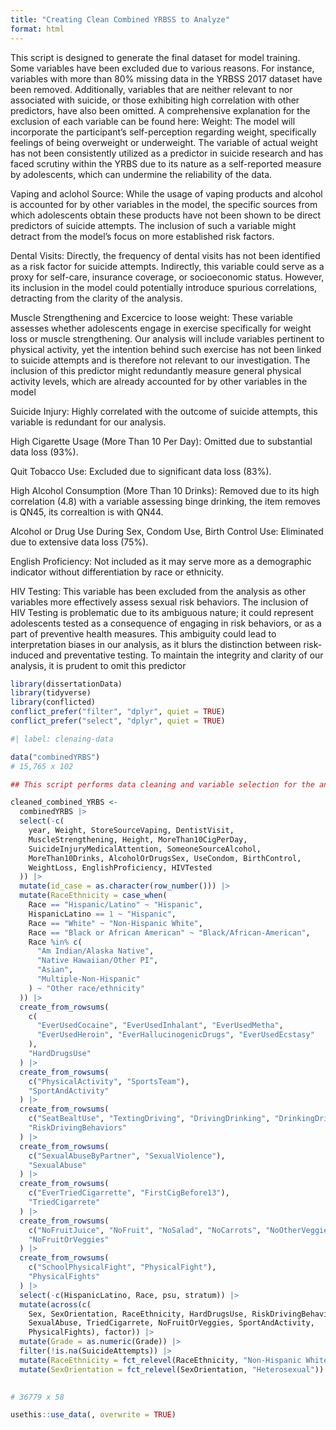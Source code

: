 ```yaml
---
title: "Creating Clean Combined YRBSS to Analyze"
format: html
---
```


This script is designed to generate the final dataset for model training. Some variables have been excluded due to various reasons. For instance, variables with more than 80% missing data in the YRBSS 2017 dataset have been removed. Additionally, variables that are neither relevant to nor associated with suicide, or those exhibiting high correlation with other predictors, have also been omitted. A comprehensive explanation for the exclusion of each variable can be found here:
Weight: The model will incorporate the participant's self-perception regarding weight, specifically feelings of being overweight or underweight. The variable of actual weight has not been consistently utilized as a predictor in suicide research and has faced scrutiny within the YRBS due to its nature as a self-reported measure by adolescents, which can undermine the reliability of the data.

Vaping and aclohol Source: While the usage of vaping products  and alcohol is accounted for by other variables in the model, the specific sources from which adolescents obtain these products have not been shown to be direct predictors of suicide attempts. The inclusion of such a variable might detract from the model's focus on more established risk factors.

Dental Visits: Directly, the frequency of dental visits has not been identified as a risk factor for suicide attempts. Indirectly, this variable could serve as a proxy for self-care, insurance coverage, or socioeconomic status. However, its inclusion in the model could potentially introduce spurious correlations, detracting from the clarity of the analysis.

Muscle Strengthening and Excercice to loose weight: These variable assesses whether adolescents engage in exercise specifically for weight loss or muscle strengthening. Our analysis will include variables pertinent to physical activity, yet the intention behind such exercise has not been linked to suicide attempts and is therefore not relevant to our investigation. The inclusion of this predictor might redundantly measure general physical activity levels, which are already accounted for by other variables in the model


Suicide Injury: Highly correlated with the outcome of suicide attempts, this variable is redundant for our analysis.

High Cigarette Usage (More Than 10 Per Day): Omitted due to substantial data loss (93%).

Quit Tobacco Use: Excluded due to significant data loss (83%).

High Alcohol Consumption (More Than 10 Drinks): Removed due to its high correlation (4.8) with a variable assessing binge drinking, the item removes is QN45, its correaltion is with QN44.

Alcohol or Drug Use During Sex, Condom Use, Birth Control Use: Eliminated due to extensive data loss (75%).

English Proficiency: Not included as it may serve more as a demographic indicator without differentiation by race or ethnicity.

HIV Testing: This variable has been excluded from the analysis as other variables more effectively assess sexual risk behaviors. The inclusion of HIV Testing is problematic due to its ambiguous nature; it could represent adolescents tested as a consequence of engaging in risk behaviors, or as a part of preventive health measures. This ambiguity could lead to interpretation biases in our analysis, as it blurs the distinction between risk-induced and preventative testing. To maintain the integrity and clarity of our analysis, it is prudent to omit this predictor

```r
library(dissertationData)
library(tidyverse)
library(conflicted)
conflict_prefer("filter", "dplyr", quiet = TRUE)
conflict_prefer("select", "dplyr", quiet = TRUE)
```


```r
#| label: clenaing-data

data("combinedYRBS")
# 15,765 x 102

## This script performs data cleaning and variable selection for the analysis. It excludes certain variables from the YRBS dataset that are either theoretically irrelevant, lack empirical evidence of association, or have more than 80% missing data. This step ensures that only pertinent and robust variables are included in the analysis. It also groups similar variables using the function created above, creates a clearer race categorization and assigns the correct type of class to variables. 

cleaned_combined_YRBS <-
  combinedYRBS |>
  select(-c(
    year, Weight, StoreSourceVaping, DentistVisit,
    MuscleStrengthening, Height, MoreThan10CigPerDay,
    SuicideInjuryMedicalAttention, SomeoneSourceAlcohol,
    MoreThan10Drinks, AlcoholOrDrugsSex, UseCondom, BirthControl,
    WeightLoss, EnglishProficiency, HIVTested
  )) |>
  mutate(id_case = as.character(row_number())) |> 
  mutate(RaceEthnicity = case_when(
    Race == "Hispanic/Latino" ~ "Hispanic",
    HispanicLatino == 1 ~ "Hispanic",
    Race == "White" ~ "Non-Hispanic White",
    Race == "Black or African American" ~ "Black/African-American",
    Race %in% c(
      "Am Indian/Alaska Native",
      "Native Hawaiian/Other PI",
      "Asian",
      "Multiple-Non-Hispanic"
    ) ~ "Other race/ethnicity"
  )) |>
  create_from_rowsums(
    c(
      "EverUsedCocaine", "EverUsedInhalant", "EverUsedMetha",
      "EverUsedHeroin", "EverHallucinogenicDrugs", "EverUsedEcstasy"
    ),
    "HardDrugsUse"
  ) |>
  create_from_rowsums(
    c("PhysicalActivity", "SportsTeam"),
    "SportAndActivity"
  ) |>
  create_from_rowsums(
    c("SeatBealtUse", "TextingDriving", "DrivingDrinking", "DrinkingDriver"),
    "RiskDrivingBehaviors"
  ) |>
  create_from_rowsums(
    c("SexualAbuseByPartner", "SexualViolence"),
    "SexualAbuse"
  ) |>
  create_from_rowsums(
    c("EverTriedCigarrette", "FirstCigBefore13"),
    "TriedCigarrete"
  ) |>
  create_from_rowsums(
    c("NoFruitJuice", "NoFruit", "NoSalad", "NoCarrots", "NoOtherVeggies", "NoPotatoes"),
    "NoFruitOrVeggies"
  ) |>
  create_from_rowsums(
    c("SchoolPhysicalFight", "PhysicalFight"),
    "PhysicalFights"
  ) |>
  select(-c(HispanicLatino, Race, psu, stratum)) |>
  mutate(across(c(
    Sex, SexOrientation, RaceEthnicity, HardDrugsUse, RiskDrivingBehaviors,
    SexualAbuse, TriedCigarrete, NoFruitOrVeggies, SportAndActivity, 
    PhysicalFights), factor)) |> 
  mutate(Grade = as.numeric(Grade)) |>
  filter(!is.na(SuicideAttempts)) |> 
  mutate(RaceEthnicity = fct_relevel(RaceEthnicity, "Non-Hispanic White")) |> 
  mutate(SexOrientation = fct_relevel(SexOrientation, "Heterosexual"))
  

# 36779 x 58

```

```r
usethis::use_data(, overwrite = TRUE)
```

